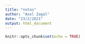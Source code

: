 ```yaml
---
title: "notas"
author: "Axel Zagal"
date: "23/2/2021"
output: html_document
---
```


```r
knitr::opts_chunk$set(echo = TRUE)
```

```r

```

